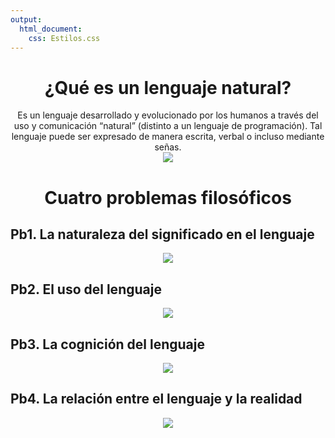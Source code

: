 ```yaml
---
output:
  html_document:
    css: Estilos.css
---
```


<center> <h1> <b> ¿Qué es un lenguaje natural? </b> </h1> </center>

<center> Es un lenguaje desarrollado y evolucionado por los humanos a través del uso y comunicación "natural" (distinto a un lenguaje de programación). Tal lenguaje puede ser expresado de manera escrita, verbal o incluso mediante señas. </center>

<center><img src="figs/1_NL.jpg"></center>

<center> <h1> <b> Cuatro problemas filosóficos </b> </h1> </center>

## Pb1. La naturaleza del significado en el lenguaje

<center><img src="figs/1_NaturalezaSignificado.jpg"></center>

## Pb2. El uso del lenguaje

<center><img src="figs/1_Acto.jpg"></center>

## Pb3. La cognición del lenguaje

<center><img src="figs/1_Cognicion.jpg"></center>

## Pb4. La relación entre el lenguaje y la realidad

<center><img src="figs/1_DirectionOfFit.png"></center>
